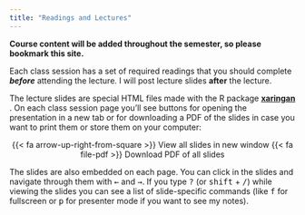 ```yaml
---
title: "Readings and Lectures"
---
```


**Course content will be added throughout the semester, so please bookmark this site.**

Each class session has a set of required readings that you should complete ***before*** attending the lecture. I will post lecture slides **after** the lecture.

The lecture slides are special HTML files made with the R package [**xaringan**](https://bookdown.org/yihui/rmarkdown/xaringan.html) . On each class session page you'll see buttons for opening the presentation in a new tab or for downloading a PDF of the slides in case you want to print them or store them on your computer:

<p class="buttons" style="text-align:center;"><span class="btn btn-danger">{{< fa arrow-up-right-from-square >}} View all slides in new window</span> <span class="btn btn-danger">{{< fa file-pdf >}} Download PDF of all slides</span></p>

The slides are also embedded on each page. You can click in the slides and navigate through them with <kbd>←</kbd> and <kbd>→</kbd>. If you type <kbd>?</kbd> (or <kbd>shift</kbd> + <kbd>/</kbd>) while viewing the slides you can see a list of slide-specific commands (like <kbd>f</kbd> for fullscreen or <kbd>p</kbd> for presenter mode if you want to see my notes).
